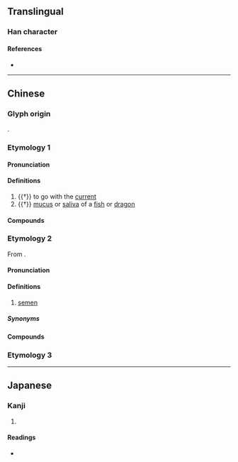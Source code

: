 {{character info/new}}
==Translingual==

===Han character===
{{Han char|rn=85|rad=水|as=11|sn=14|four=58232|canj=JKME|ids=⿸𠩺水}}


====References====
* {{Han ref|kx=0646.260|dkj=18160|dj=1056.060|hdz=31711.120|uh=6F26|ud=28454|bh=E5FA|bd=58874}}

----

==Chinese==

===Glyph origin===
{{Han etym}}
{{Han compound|𠩺|水|ls=psc|c1=p|c2=s|t2=water}}.

===Etymology 1===
{{zh-forms|alt=𣸗}}

====Pronunciation====
{{zh-pron
|m=漦
|c=lei4,ci4
|mn=xm,zz:sû/qz:sîr/tw:lî/tw:lâi
|mc=y
|oc=y
|ma=
|cat=n,v
}}

====Definitions====
{{zh-hanzi}}

# {{†}} to go with the [[current]]
# {{†}} [[mucus]] or [[saliva]] of a [[fish]] or [[dragon]]

====Compounds====
{{zh-der|龍漦|漦龍}}

===Etymology 2===
{{zh-forms}}
From {{bor|hak|nan-hok|-}} {{zh-l|潲|siâu}}.

====Pronunciation====
{{zh-pron
|h=pfs=siàu
|cat=n
}}

====Definitions====
{{zh-hanzi}}

# {{lb|zh|Taiwan Hakka|vulgar}} [[semen]]

=====Synonyms=====
{{zh-dial|精液}}

====Compounds====
{{zh-der|漦貨仔|漦貨|漦濞|無漦無濞|講漦講濞}}

===Etymology 3===
{{zh-see|邰}}

----

==Japanese==

===Kanji===
{{ja-kanji|grade=|rs=水11}}

# {{defn|lang=ja|sort=水11}}

====Readings====
* {{ja-readings|on=[[ぎ]] (gi), [[らい]] (rai), [[たい]] (tai)|kun=[[ながれる]] (nagareru)}}